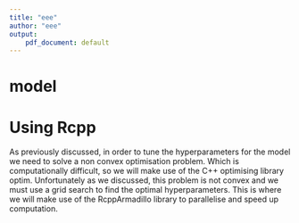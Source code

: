 ```yaml
---
title: "eee"
author: "eee"
output: 
    pdf_document: default
---
```


# model

# Using Rcpp

As previously discussed, in order to tune the hyperparameters for the model we need to solve a non convex optimisation problem. Which is computationally difficult, so we will make use of the C++ optimising library optim. Unfortunately as we discussed, this problem is not convex and we must use a grid search to find the optimal hyperparameters. This is where we will make use of the RcppArmadillo library to parallelise and speed up computation.